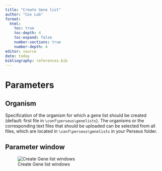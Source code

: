 ```yaml
---
title: "Create Gene list"
author: "Cox Lab"
format: 
  html:
    toc: true
    toc-depth: 4
    toc-expand: false
    number-sections: true
    number-depth: 4
editor: source
date: today
bibliography: references.bib
---
```


```{=html}
<!-- This comment and the line above it must be preserved when editing this file!
The recommended sections are these, but they may be changed on a case by case basis.
===== Detailed description =====
===== Parameters =====
===== Theoretical background =====
===== Examples =====
Make changes only below this line! -->
```
# Parameters

## Organism

Specification of the organism for which a gene list should be created (default: first file in `\conf\perseus\genelists`). The organisms or the corresponding text files that should be uploaded can be selected from all files, which are located in `\conf\perseus\genelists` in your Perseus folder.

## Parameter window

![Create Gene list windows](images/create_gene_list-edited.png)
